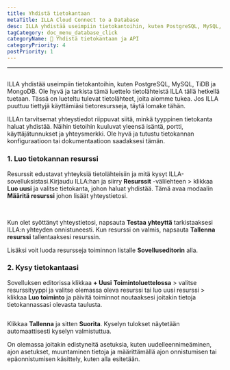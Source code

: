 ```yaml
---
title: Yhdistä tietokantaan
metaTitle: ILLA Cloud Connect to a Database
desc: ILLA yhdistää useimpiin tietokantoihin, kuten PostgreSQL, MySQL, TiDB ja MongoDB
tagCategory: doc_menu_database_click
categoryName: 📲 Yhdistä tietokantaan ja API
categoryPriority: 4
postPriority: 1
---
```


* * *

## <Heading hidden>Yhdistä tietokantaan</Heading>

ILLA yhdistää useimpiin tietokantoihin, kuten PostgreSQL, MySQL, TiDB ja MongoDB. Ole hyvä ja tarkista tämä luettelo tietolähteistä ILLA tällä hetkellä tuetaan. Tässä on lueteltu tulevat tietolähteet, joita aiomme tukea. Jos ILLA puuttuu tiettyjä käyttämiäsi tietoresursseja, täytä lomake tähän.

ILLAn tarvitsemat yhteystiedot riippuvat siitä, minkä tyyppinen tietokanta haluat yhdistää. Näihin tietoihin kuuluvat yleensä isäntä, portti, käyttäjätunnukset ja yhteysmerkki. Ole hyvä ja tutustu tietokannan konfiguraatioon tai dokumentaatioon saadaksesi tämän.

### 1.  Luo tietokannan resurssi

Resurssit edustavat yhteyksiä tietolähteisiin ja mitä kysyt ILLA-sovelluksistasi.Kirjaudu ILLA:han ja siirry **Resurssit** -välilehteen > klikkaa **Luo uusi** ja valitse tietokanta, johon haluat yhdistää. Tämä avaa modaalin **Määritä resurssi** johon lisäät yhteystietosi.

<img
  src='https://cdn.illacloud.com/official-website/img/docs/connect/connect-database/resources.png'
  alt=""
/>
<img
  src='https://cdn.illacloud.com/official-website/img/docs/connect/connect-database/config.png'
  alt=""
/>

Kun olet syöttänyt yhteystietosi, napsauta **Testaa yhteyttä** tarkistaaksesi ILLA:n yhteyden onnistuneesti. Kun resurssi on valmis, napsauta **Tallenna resurssi** tallentaaksesi resurssin.

Lisäksi voit luoda resursseja toiminnon listalle **Sovelluseditorin** alla.

### 2.  Kysy tietokantaasi

Sovelluksen editorissa klikkaa **+ Uusi** **Toimintoluettelossa** > valitse resurssityyppi ja valitse olemassa oleva resurssi tai luo uusi resurssi > klikkaa **Luo toiminto** ja päivitä toiminnot noutaaksesi joitakin tietoja tietokannassasi olevasta taulusta.

<img
  src='https://cdn.illacloud.com/official-website/img/docs/connect/connect-database/action.png'
  alt=""
/>

Klikkaa **Tallenna** ja sitten **Suorita**. Kyselyn tulokset näytetään automaattisesti kyselyn valmistuttua.

On olemassa joitakin edistyneitä asetuksia, kuten uudelleennimeäminen, ajon asetukset, muuntaminen tietoja ja määrittämällä ajon onnistumisen tai epäonnistumisen käsittely, kuten alla esitetään.

<img
  src='https://cdn.illacloud.com/official-website/img/docs/connect/connect-database/run.png'
  alt=""
/>
